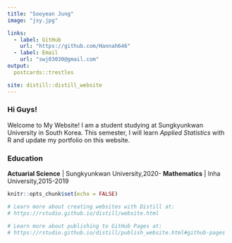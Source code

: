 ```yaml
---
title: "Sooyean Jung"
image: "jsy.jpg"

links:
  - label: GitHub
    url: "https://github.com/Hannah646"
  - label: Email
    url: "swj03030@gmail.com"
output:
  postcards::trestles

site: distill::distill_website
---
```




### Hi Guys! 
Welcome to My Website! I am a student studying at Sungkyunkwan University in South Korea.
This semester, I will learn *Applied Statistics* with R and update my portfolio on this website.



### Education
   **Actuarial Science** | Sungkyunkwan University,2020-
   **Mathematics** | Inha University,2015-2019


```r
knitr::opts_chunk$set(echo = FALSE)

# Learn more about creating websites with Distill at:
# https://rstudio.github.io/distill/website.html

# Learn more about publishing to GitHub Pages at:
# https://rstudio.github.io/distill/publish_website.html#github-pages

```

